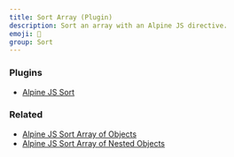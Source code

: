 ```yaml
---
title: Sort Array (Plugin)
description: Sort an array with an Alpine JS directive.
emoji: 🐑
group: Sort
---
```


### Plugins

- [Alpine JS Sort](https://github.com/markmead/alpinejs-sort)

### Related

- [Alpine JS Sort Array of Objects](/components/sort-objects)
- [Alpine JS Sort Array of Nested Objects](/components/sort-objects-nested)

<Preview componentId="sort" />
